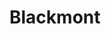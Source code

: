 
# Blackmont
<ProjectDetails
  floatRight
  region="Dorne"
  house="House Blackmont"
  type="Castle"
  status="Redo In Progress"
  warp="undefined"
  projectLead="Tsarkaiser84"
  dateStarted="2018-07-25T07:00:00+00:00"
  dateCompleted="undefined"
/>
